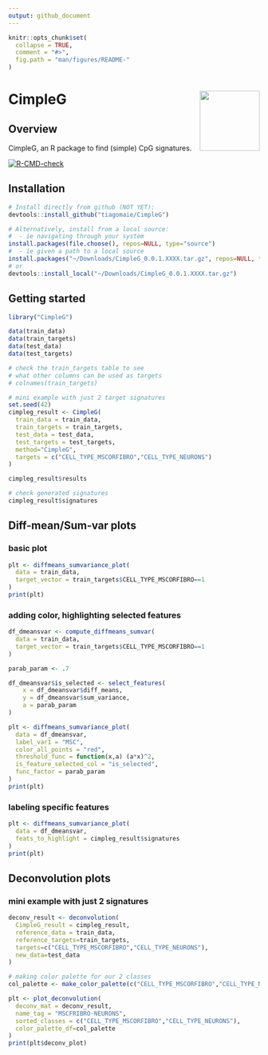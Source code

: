 ```yaml
---
output: github_document
---
```


<!-- README.md is generated from README.Rmd. Please edit that file -->

```r
knitr::opts_chunk$set(
  collapse = TRUE,
  comment = "#>",
  fig.path = "man/figures/README-"
)
```

# CimpleG <img src="man/figures/CimpleG_v2.png" align="right" width="120" />

## Overview

CimpleG, an R package to find (simple) CpG signatures.

<!-- badges: start -->
[![R-CMD-check](https://github.com/tiagomaie/CimpleG/workflows/R-CMD-check/badge.svg)](https://github.com/tiagomaie/CimpleG/actions)
<!-- badges: end -->

## Installation

```r
# Install directly from github (NOT YET):
devtools::install_github("tiagomaie/CimpleG")

# Alternatively, install from a local source:
#  - ie navigating through your system
install.packages(file.choose(), repos=NULL, type="source")
#  - ie given a path to a local source
install.packages("~/Downloads/CimpleG_0.0.1.XXXX.tar.gz", repos=NULL, type="source")
# or
devtools::install_local("~/Downloads/CimpleG_0.0.1.XXXX.tar.gz")
```

## Getting started

```r
library("CimpleG")

data(train_data)
data(train_targets)
data(test_data)
data(test_targets)

# check the train_targets table to see
# what other columns can be used as targets
# colnames(train_targets)

# mini example with just 2 target signatures
set.seed(42)
cimpleg_result <- CimpleG(
  train_data = train_data,
  train_targets = train_targets,
  test_data = test_data,
  test_targets = test_targets,
  method="CimpleG",
  targets = c("CELL_TYPE_MSCORFIBRO","CELL_TYPE_NEURONS")
)

cimpleg_result$results
```
```r
# check generated signatures
cimpleg_result$signatures
```

## Diff-mean/Sum-var plots

### basic plot

```r
plt <- diffmeans_sumvariance_plot(
  data = train_data,
  target_vector = train_targets$CELL_TYPE_MSCORFIBRO==1
)
print(plt)
```

### adding color, highlighting selected features

```r
df_dmeansvar <- compute_diffmeans_sumvar(
  data = train_data,
  target_vector = train_targets$CELL_TYPE_MSCORFIBRO==1
)

parab_param <- .7

df_dmeansvar$is_selected <- select_features(
    x = df_dmeansvar$diff_means,
    y = df_dmeansvar$sum_variance,
    a = parab_param
)

plt <- diffmeans_sumvariance_plot(
  data = df_dmeansvar,
  label_var1 = "MSC",
  color_all_points = "red",
  threshold_func = function(x,a) (a*x)^2,
  is_feature_selected_col = "is_selected",
  func_factor = parab_param
)
print(plt)
```

### labeling specific features

```r
plt <- diffmeans_sumvariance_plot(
  data = df_dmeansvar,
  feats_to_highlight = cimpleg_result$signatures
)
print(plt)
```

## Deconvolution plots

### mini example with just 2 signatures

```r
deconv_result <- deconvolution(
  CimpleG_result = cimpleg_result,
  reference_data = train_data,
  reference_targets=train_targets,
  targets=c("CELL_TYPE_MSCORFIBRO","CELL_TYPE_NEURONS"),
  new_data=test_data
)

# making color palette for our 2 classes
col_palette <- make_color_palette(c("CELL_TYPE_MSCORFIBRO","CELL_TYPE_NEURONS"))

plt <- plot_deconvolution(
  deconv_mat = deconv_result,
  name_tag = "MSCFRIBRO-NEURONS",
  sorted_classes = c("CELL_TYPE_MSCORFIBRO","CELL_TYPE_NEURONS"),
  color_palette_df=col_palette
)
print(plt$deconv_plot)
```
